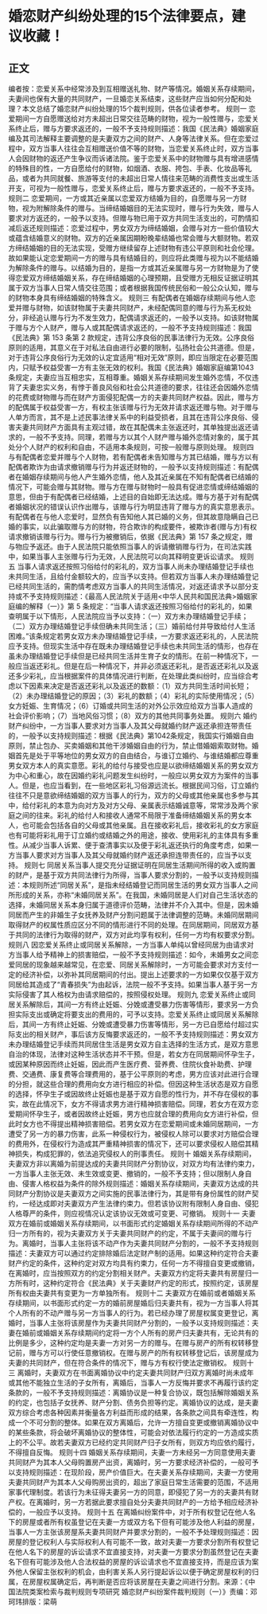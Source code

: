 # 婚恋财产纠纷处理的15个法律要点，建议收藏！
## 正文
编者按：恋爱关系中经常涉及到互相赠送礼物、财产等情况。婚姻关系存续期间，夫妻间也保有大量的共同财产，一旦婚恋关系结束，这些财产应当如何分配和处理？本文总结了婚恋财产纠纷处理的15个裁判规则，供各位读者参考。 规则一 恋爱期间一方自愿赠送给对方未超出日常交往范畴的财物，视为一般性赠与，恋爱关系终止后，赠与方要求返还的，一般不予支持规则描述：我国《民法典》婚姻家庭编及其司法解释主要调整的是夫妻双方之间的财产、人身等法律关系。但在恋爱过程中，双方当事人往往会互相赠送价值不等的财物，当恋爱关系终止时，双方当事人会因财物的返还产生争议而诉诸法院。鉴于恋爱关系中的财物赠与具有增进感情的特殊目的性，一方自愿给付的财物，如烟酒、衣服、挎包、手表、化妆品等礼品，或者为共同就餐、旅游等支付的未超出日常人情往来范畴的消费性支出或生活开支，可视为一般性赠与，恋爱关系终止后，赠与方要求返还的，一般不予支持。 规则二 恋爱期间，一方或其近亲属以恋爱双方结婚为目的，自愿赠与另一方财物，视为附解除条件的赠与。当缔结婚姻目的无法实现时，赠与行为失效，赠与人要求对方返还的，一般予以支持。但赠与物已用于双方共同生活支出的，可酌情扣减后返还规则描述：恋爱过程中，男女双方为缔结婚姻，会赠与对方一些价值较大或蕴含结婚意义的财物。双方的近亲属因期盼晚辈结婚也常会赠与大额财物。若双方缔结婚姻的目的无法实现，受赠方继续留存上述财物有违公平原则和社会伦理。故如果能认定恋爱期间一方的赠与具有结婚目的，则应将此类赠与视为以不能结婚为解除条件的赠与。以结婚为目的，是指一方或其近亲属赠与另一方财物是为了使得恋爱双方缔结婚姻关系，存在缔结婚姻的心理预期，且受赠方无相反证据证明其属于双方当事人日常人情交往范围；或者根据我国传统民俗和一般公众认知，赠与的财物本身具有缔结婚姻的特殊含义。 规则三 有配偶者在婚姻存续期间与他人恋爱并赠与财物，如该财物属于夫妻共同财产，未经配偶同意的赠与行为系无权处分，非经追认赠与行为不发生效力，配偶请求返还的，一般予以支持。如该财物属于赠与方个人财产，赠与人或其配偶请求返还的，一般不予支持规则描述：我国《民法典》第 153 条第 2 款规定，违背公序良俗的民事法律行为无效。公序良俗原则的适用，其意义在于对私法自由进行必要的限制，弘扬社会公共道德。但是，对于违背公序良俗行为无效的认定宜适用“相对无效”原则，即应当限定在必要范围内，只赋予权益受害一方有主张无效的权利。我国《民法典》婚姻家庭编第1043条规定，夫妻应当互相忠实，互相尊重。婚姻关系存续期间发生婚外恋情，不仅违背了夫妻忠实义务，有悖于善良风俗和社会公共道德的要求，往往还会因婚外恋情的花费或财物赠与而在财产方面侵犯配偶一方的夫妻共同财产权益。因此，赠与方的配偶属于权益受害一方，有权主张该赠与行为无效并请求返还赠与物。对于赠与人单方而言，其不是上述民事法律关系中的利益受损者，且其在违背公序良俗、侵害夫妻共同财产方面具有主观过错，故在其配偶未主张返还时，其单独提出返还请求的，一般不予支持。同理，若赠与方以其个人财产赠与婚外恋情对象的，属于其处分个人财产的权利和自由，不适用本条规则，可按一般赠与原则处理。 规则四 与有配偶者恋爱并赠与个人财物，若有配偶者未告知赠与方其已结婚，赠与方以有配偶者欺诈为由请求撤销赠与行为并返还财物的，一般予以支持规则描述：有配偶者在婚姻存续期间与他人产生婚外恋情，他人及其近亲属在不知有配偶者已结婚的情况下，可能会赠与其财物。赠与方在赠与财物时一般具有促进恋情或缔结婚姻的意思，但由于有配偶者已经结婚，上述目的自始即无法达成。赠与方基于对有配偶者婚姻状况的错误认识作出赠与，该赠与行为明显违背了赠与方的真实意思表示。有配偶者在与他人恋爱时，显然负有告知他人其已婚的义务，但其故意隐瞒自己已婚的事实，以此骗取赠与方的财物，符合欺诈的构成要件，被欺诈者(赠与方)有权请求撤销该赠与行为。赠与行为被撤销后，依据《民法典》第 157 条之规定，赠与物应予返还。由于人民法院只能依照当事人的诉请撤销赠与行为，在司法实践中，如果当事人主张赠与行为无效，人民法院可以向其释明变更诉讼请求。 规则五 当事人请求返还按照习俗给付的彩礼的，双方当事人尚未办理结婚登记手续也未共同生活，且给付金额较大的，应当予以支持。但若双方当事人未办理结婚登记已经共同生活的，需酌情考虑双方当事人的共同生活情况，对返还请求予以部分支持或不予支持规则描述：《最高人民法院关于适用<中华人民共和国民法典>婚姻家庭编的解释（一）》第 5 条规定：“当事人请求返还按照习俗给付的彩礼的，如果查明属于以下情形，人民法院应当予以支持：（一）双方未办理结婚登记手续；（二）双方办理结婚登记手续但确未共同生活；（三）婚前给付并导致给付人生活困难。”该条规定若男女双方未办理结婚登记手续，一方要求返还彩礼的，人民法院应予支持。但现实生活中存在既未办理结婚登记手续也未共同生活的情形，也存在虽未办理结婚登记手续但是已经共同生活并生育子女的情形。在前一种情况下，一般应当返还彩礼。但是在后一种情况下，并非必须返还彩礼，是否返还彩礼以及返还多少彩礼，应当根据案件的具体情况进行判断，在处理此类纠纷时，应当综合考虑以下因素来决定是否返还彩礼以及返还的数额：（1）双方共同生活时间长短；（2）未办理结婚登记的原因；（3）彩礼的数额；（4）彩礼的实际使用情况；（5）女方妊娠、生育情况；（6）订婚或共同生活的对外公示效应给双方当事人造成的社会评价影响；（7）当地风俗习惯；（8）双方的其他共同事务处置。 规则六 婚约财产纠纷中，一方当事人要求对方当事人及其父母就婚约财产返还承担连带责任的，一般予以支持规则描述：根据《民法典》第1042条规定，我国实行婚姻自由原则，禁止包办、买卖婚姻和其他干涉婚姻自由的行为，禁止借婚姻索取财物。婚姻首先是处于平等地位的男女双方的自由结合，与谁订立婚约、与谁结婚都应尊重男女双方本人的真实意愿。彩礼的给付与接受也应是以欲缔结婚姻关系的男女双方为中心和重心，故在因婚约彩礼问题发生纠纷时，一般应以男女双方为案件的当事人。但是，也应当看到，在一些地区彩礼习俗源远流长。根据民间习俗，订立婚约往往不只是意欲缔结婚姻的双方当事人的行为，双方的父母或其他亲属也多参与其中，给付彩礼的本意为向对方及对方父母、亲属表示结婚诚意等，常常涉及两个家庭之间的往来。彩礼的给付人和接收人通常不局限于准备缔结婚姻关系的男女本人，也可能会包括各自的父母或其他亲属。且在接收彩礼后，接收彩礼的女方家庭也有可能将彩礼用于订立婚约或结婚之外的用途，接收、使用彩礼的主体具有多重性。从减少当事人诉累、便于查清事实以及便于彩礼返还执行的角度考虑，如果一方当事人要求对方当事人及其父母就婚约财产返还承担连带责任的，应当予以支持。 规则七 同居关系当事人提交充分证据证明在同居生活期间所得的收入或购置的财产，是基于双方共同法律行为所得，当事人要求分割的，一般予以支持规则描述：本规则所述“同居关系”，是指未经结婚登记而同居生活的男女双方当事人之间所形成的关系，亦称“未婚同居关系”。在我国，未婚同居是人们对自己生活状态的选择，未婚同居关系本身归属于道德评价范畴，法律并不介入其中。但是，因未婚同居而产生的非婚生子女抚养及财产分割问题属于法律调整的范畴。未婚同居期间取得财产的权属性质应区分不同的情形进行不同的处理。在同居期间，同居双方基于共同的法律行为取得的财产，双方对此均享有权利，任何一方均有权要求分割。 规则八 因恋爱关系终止或同居关系解除，一方当事人单纯以曾经同居为由请求对方当事人给予精神上的损害赔偿，一般不予支持规则描述：如今，未婚男女之间恋爱同居的现象越来越常见，在恋爱、同居关系解除时，一方可能会要求对方支付一定的经济补偿，以弥补其同居期间的付出。提出上述要求的一方如果仅仅基于双方同居给其造成了“青春损失”为由起诉，法院一般不予支持。如果当事人基于另一方实际侵害了其人格权为由请求赔偿的，按照侵权处理。 规则九 恋爱关系终止或同居关系解除后，其间一方有终止妊娠、分娩或遭受暴力伤害等情形，要求另一方负担实际支出或确定将要支出的费用的，可予以支持。恋爱关系终止或同居关系解除后，其间一方有终止妊娠、分娩或遭受暴力伤害等情形，另一方已自愿给付超过实际支出的相关财产，事后该方反悔要求返还的，一般不予支持规则描述：男女双方未办理结婚登记手续而共同居住生活是男女双方自主选择的生活方式，是双方意思自治的体现，法律对这种生活状态并不干预。但是，若女方在同居期间怀孕生子，或因某种原因而终止妊娠，因此而产生医疗费、营养费、住院伙食补助费、护理费、交通费、康复费等合理费用的，基于公平原则的考虑，男方应该对此进行合理的分担，就这些合理的费用向女方进行相应的补偿。但因这种生活状态是双方自愿的选择，怀孕生子或因故终止妊娠也是基于双方自愿的性行为，并不存在侵权的事实，故在此情况下，女方不得请求男方进行精神损害赔偿。同理，若女方在双方恋爱期间怀孕生子，或者因故终止妊娠，男方也应就合理的费用向女方进行补偿，但此时女方也不得提出精神损害赔偿。若男女双方在恋爱期间或未婚同居期间，一方遭受了另一方的暴力伤害，此系一种侵权行为，被侵权人除可以要求对方赔偿合理的费用外，在侵权行为造成其严重精神损害的情况下，还可以要求侵权人赔偿其精神损失，构成犯罪的，依法追究侵权人的刑事责任。 规则十 婚姻关系存续期间，夫妻双方非以离婚为前提达成的夫妻共同财产分割协议，对双方均有法律约束力，一方当事人主张无效、未生效或变更、撤销的，一般不予支持；但以限制人身自由、侵害人格权益为条件的除外规则描述：婚姻关系存续期间，夫妻双方达成的共同财产分割协议是夫妻双方之间实施的民事法律行为，其是带有身份属性的财产契约，一经达成即对夫妻双方产生法律约束力。但若该协议附有限制人身自由、侵犯人格尊严的条件，则应视情况认定该协议无效或可变更、可撤销。 规则十一 夫妻双方在婚前或婚姻关系存续期间，以书面形式约定婚姻关系存续期间所得的不动产归一方所有的，视为夫妻双方关于夫妻共同财产的约定，不属于夫妻间的赠与行为。离婚时，当事人主张将该不动产作为夫妻共同财产分割的，一般不予支持规则描述：夫妻双方可以通过约定排除婚后法定财产制的适用。如果这种约定符合夫妻财产约定的条件，这种约定对双方均具有约束力，任何一方不得擅自变更或撤销，在离婚时，应当按照双方的约定分割相关财产。夫妻双方约定将夫妻共有房屋归一方所有时，这种约定符合《民法典》关于夫妻财产约定的形式，按照约定，该房屋所有权由夫妻共有变更为一方单独所有。 规则十二 夫妻双方在婚前或者婚姻关系存续期间，以书面形式约定一方的婚前房屋婚后归夫妻共有，视为一方当事人将其个人所有的不动产赠与另一方当事人的行为。若已经办理了房屋权属变更登记，离婚时，当事人主张将该房屋作为夫妻共同财产分割的，一般予以支持规则描述：夫妻在婚前或婚姻关系存续期间约定将一方个人所有的房产归夫妻共有，无论共有的比例是多少，这种约定均是夫妻一方对另一方的赠与。在赠与房产的所有权转移登记前，赠与方可以行使任意撤销权。在赠与房产的所有权转移登记后，该房屋成为夫妻的共同财产，但在符合条件的情况下，赠与方有权行使法定撤销权。 规则十三 离婚时，夫妻双方在书面离婚协议中约定夫妻共同财产归双方离婚时尚未成年或其他不能独立生活的子女所有，离婚后，当事人一方反悔并要求不再履行该约定条款的，一般不予支持规则描述：离婚协议是一种复合协议，既包括解除婚姻关系的约定，也包括子女抚养、财产分割、债务负担等约定。离婚协议的达成，是夫妻双方综合考虑各种因素并衡量各方利益而形成的结果，各条款之间具有牵连性，构成一个不可分割的整体。如果在双方离婚后，允许一方擅自变更或撤销离婚协议中的某些条款，将会破坏离婚协议的整体性，可能会对依法履行约定的一方造成实质上的不公平。故若夫妻双方已经约定共同财产归子女所有，则双方均应依约履行，不得擅自反悔。 规则十四 婚姻关系存续期间，夫妻一方未经另一方同意使用夫妻共同财产为其本人父母购置房产出资，离婚时，另一方要求经济补偿的，一般可予以支持规则描述：在现阶段，房产价值巨大。在夫妻关系存续期间，夫妻一方使用夫妻共同财产为其本人父母购房出资的，超出了家庭日常生活需要的范围，不适用家事代理制度。若该行为未征得夫妻另一方的同意，即侵犯了另一方的夫妻共有财产权。在离婚时，另一方若据此要求擅自处分夫妻共同财产的一方给予相应经济补偿的，一般应予以支持。  规则十五 在离婚纠纷案件中，对于所有权登记在他人名下的房屋或者所有权虽登记在夫妻一方或双方名下但有可能涉及他人利益的房屋，当事人一方主张该房屋系夫妻共同财产并要求分割的，一般不予处理规则描述：因房屋的登记权利人与实际权利人有可能不一致，故对夫妻一方要求分割所有权登记在他人名下的房屋的诉讼请求不宜直接支持，对夫妻一方要求分割虽然登记在夫妻名下但有可能涉及他人合法权益的房屋的诉讼请求也不宜直接支持，而是应该为案外他人保留主张权利的机会，由利害关系人另行提起诉讼以便于确定房屋权利的归属，在房屋权属确定后，再判断是否应将该房屋在夫妻之间进行分割。来源：《中国法院类案检索与裁判规则专项研究 婚恋财产纠纷案件裁判规则（一）》责编：邓珂玮排版：梁萌